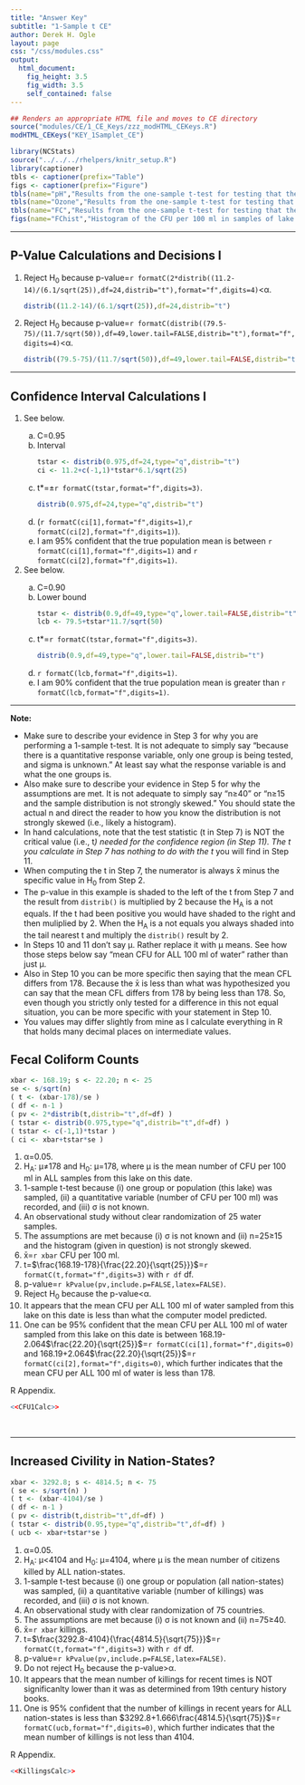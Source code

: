 ```yaml
---
title: "Answer Key"
subtitle: "1-Sample t CE"
author: Derek H. Ogle
layout: page
css: "/css/modules.css"
output:
  html_document:
    fig_height: 3.5
    fig_width: 3.5
    self_contained: false
---
```


```r
## Renders an appropriate HTML file and moves to CE directory
source("modules/CE/1_CE_Keys/zzz_modHTML_CEKeys.R")
modHTML_CEKeys("KEY_1Samplet_CE")
```

```r
library(NCStats)
source("../../../rhelpers/knitr_setup.R")
library(captioner)
tbls <- captioner(prefix="Table")
figs <- captioner(prefix="Figure")
tbls(name="pH","Results from the one-sample t-test for testing that the pH is less than 5.6.")
tbls(name="Ozone","Results from the one-sample t-test for testing that the mean thickness of the ozone layer is different than 300 Dobson units.")
tbls(name="FC","Results from the one-sample t-test for testing that the mean CFU per 100 ml of lake water is greater than 150 CFU per 100 ml.")
figs(name="FChist","Histogram of the CFU per 100 ml in samples of lake water.")
```

----

## P-Value Calculations and Decisions I

<ol>
<li>Reject H<sub>0</sub> because p-value=`r formatC(2*distrib((11.2-14)/(6.1/sqrt(25)),df=24,distrib="t"),format="f",digits=4)`<&alpha;.</li>
```r
distrib((11.2-14)/(6.1/sqrt(25)),df=24,distrib="t")
```

<li>Reject H<sub>0</sub> because p-value=`r formatC(distrib((79.5-75)/(11.7/sqrt(50)),df=49,lower.tail=FALSE,distrib="t"),format="f",digits=4)`<&alpha;.</li>
```r
distrib((79.5-75)/(11.7/sqrt(50)),df=49,lower.tail=FALSE,distrib="t")
```
</ol>

----

## Confidence Interval Calculations I

<ol>
<li>See below.</li>
<ol type="a">
<li>C=0.95</li>
<li>Interval</li>
```r
tstar <- distrib(0.975,df=24,type="q",distrib="t")
ci <- 11.2+c(-1,1)*tstar*6.1/sqrt(25)
```
<li>t*=&plusmn;`r formatC(tstar,format="f",digits=3)`.</li>
```r
distrib(0.975,df=24,type="q",distrib="t")
```
<li>(`r formatC(ci[1],format="f",digits=1)`,`r formatC(ci[2],format="f",digits=1)`).</li>
<li>I am 95% confident that the true population mean is between `r formatC(ci[1],format="f",digits=1)` and `r formatC(ci[2],format="f",digits=1)`.</li>
</ol>

<li>See below.</li>
<ol type="a">
<li>C=0.90</li>
<li>Lower bound</li>
```r
tstar <- distrib(0.9,df=49,type="q",lower.tail=FALSE,distrib="t")
lcb <- 79.5+tstar*11.7/sqrt(50)
```
<li>t*=`r formatC(tstar,format="f",digits=3)`.</li>
```r
distrib(0.9,df=49,type="q",lower.tail=FALSE,distrib="t")
```
<li>`r formatC(lcb,format="f",digits=1)`.</li>
<li>I am 90% confident that the true population mean is greater than `r formatC(lcb,format="f",digits=1)`.</li>
</ol>
</ol>

----

<div class="alert alert-warning">
<strong>Note:</strong> 
<ul>
<li>Make sure to describe your evidence in Step 3 for why you are performing a 1-sample t-test. It is not adequate to simply say "because there is a quantitative response variable, only one group is being tested, and sigma is unknown." At least say what the response variable is and what the one groups is.</li>
<li>Also make sure to describe your evidence in Step 5 for why the assumptions are met. It is not adequate to simply say "n&ge;40" or "n&ge;15 and the sample distribution is not strongly skewed." You should state the actual n and direct the reader to how you know the distribution is not strongly skewed (i.e., likely a histogram).</li>
<li>In hand calculations, note that the test statistic (t in Step 7) is NOT the critical value (i.e., t<sup>*</sup>) needed for the confidence region (in Step 11). The t you calculate in Step 7 has nothing to do with the t<sup>*</sup> you will find in Step 11.</li>
<li>When computing the t in Step 7, the numerator is always x&#772; minus the specific value in H<sub>0</sub> from Step 2.</li>
<li>The p-value in this example is shaded to the left of the t from Step 7 and the result from `distrib()` is multiplied by 2 because the H<sub>A</sub> is a not equals. If the t had been positive you would have shaded to the right and then muliplied by 2. When the H<sub>A</sub> is a not equals you always shaded into the tail nearest t and multiply the `distrib()` result by 2.</li>
<li>In Steps 10 and 11 don't say &mu;. Rather replace it with &mu; means. See how those steps below say "mean CFU for ALL 100 ml of water" rather than just &mu;.</li>
<li>Also in Step 10 you can be more specific then saying that the mean CFL differs from 178. Because the x&#772; is less than what was hypothesized you can say that the mean CFL differs from 178 by being less than 178. So, even though you strictly only tested for a difference in this not equal situation, you can be more specific with your statement in Step 10.</li>
<li>You values may differ slightly from mine as I calculate everything in R that holds many decimal places on intermediate values.</li>
</ul>
</div>

## Fecal Coliform Counts

```r
xbar <- 168.19; s <- 22.20; n <- 25
se <- s/sqrt(n)
( t <- (xbar-178)/se )
( df <- n-1 )
( pv <- 2*distrib(t,distrib="t",df=df) )
( tstar <- distrib(0.975,type="q",distrib="t",df=df) )
( tstar <- c(-1,1)*tstar )
( ci <- xbar+tstar*se )
```

<ol>
<li>&alpha;=0.05.</li>
<li>H<sub>A</sub>: &mu;&ne;178 and H<sub>0</sub>: &mu;=178, where &mu; is the mean number of CFU per 100 ml in ALL samples from this lake on this date.</li>
<li>1-sample t-test because (i) one group or population (this lake) was sampled, (ii) a quantitative variable (number of CFU per 100 ml) was recorded, and (iii) &sigma; is not known.</li>
<li>An observational study without clear randomization of 25 water samples.</li>
<li>The assumptions are met because (i) &sigma; is not known and (ii) n=25&ge;15 and the histogram (given in question) is not strongly skewed.</li>
<li>x&#772;=`r xbar` CFU per 100 ml.</li>
<li>t=$\frac{168.19-178}{\frac{22.20}{\sqrt{25}}}$=`r formatC(t,format="f",digits=3)` with `r df` df.</li>
<li>p-value=`r kPvalue(pv,include.p=FALSE,latex=FALSE)`.</li>
<li>Reject H<sub>0</sub> because the p-value<&alpha;.</li>
<li>It appears that the mean CFU per ALL 100 ml of water sampled from this lake on this date is less than what the computer model predicted.</li>
<li>One can be 95% confident that the mean CFU per ALL 100 ml of water sampled from this lake on this date is between 168.19-2.064$\frac{22.20}{\sqrt{25}}$=`r formatC(ci[1],format="f",digits=0)` and 168.19+2.064$\frac{22.20}{\sqrt{25}}$=`r formatC(ci[2],format="f",digits=0)`, which further indicates that the mean CFU per ALL 100 ml of water is less than 178.</li>
</ol>

R Appendix.
```r
<<CFU1Calc>>
```

<br>

----

## Increased Civility in Nation-States?
```r
xbar <- 3292.8; s <- 4814.5; n <- 75
( se <- s/sqrt(n) )
( t <- (xbar-4104)/se )
( df <- n-1 )
( pv <- distrib(t,distrib="t",df=df) )
( tstar <- distrib(0.95,type="q",distrib="t",df=df) )
( ucb <- xbar+tstar*se )
```

<ol>
<li>&alpha;=0.05.</li>
<li>H<sub>A</sub>: &mu;<4104 and H<sub>0</sub>: &mu;=4104, where &mu; is the mean number of citizens killed by ALL nation-states.</li>
<li>1-sample t-test because (i) one group or population (all nation-states) was sampled, (ii) a quantitative variable (number of killings) was recorded, and (iii) &sigma; is not known.</li>
<li>An observational study with clear randomization of 75 countries.</li>
<li>The assumptions are met because (i) &sigma; is not known and (ii) n=75&ge;40.</li>
<li>x&#772;=`r xbar` killings.</li>
<li>t=$\frac{3292.8-4104}{\frac{4814.5}{\sqrt{75}}}$=`r formatC(t,format="f",digits=3)` with `r df` df.</li>
<li>p-value=`r kPvalue(pv,include.p=FALSE,latex=FALSE)`.</li>
<li>Do not reject H<sub>0</sub> because the p-value>&alpha;.</li>
<li>It appears that the mean number of killings for recent times is NOT significanlty lower than it was as determined from 19th century history books.</li>
<li>One is 95% confident that the number of killings in recent years for ALL nation-states is less than $3292.8+1.666\frac{4814.5}{\sqrt{75}}$=`r formatC(ucb,format="f",digits=0)`, which further indicates that the mean number of killings is not less than 4104.</li>
</ol>

R Appendix.
```r
<<KillingsCalc>>
```
